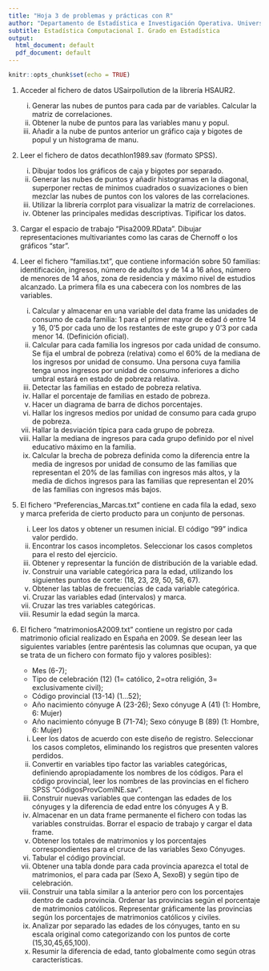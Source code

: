 ```yaml
---
title: "Hoja 3 de problemas y prácticas con R"
author: "Departamento de Estadística e Investigación Operativa. Universidad de Sevilla"
subtitle: Estadística Computacional I. Grado en Estadística
output:
  html_document: default
  pdf_document: default
---
```


```r
knitr::opts_chunk$set(echo = TRUE)
```


1. Acceder al fichero de datos USairpollution de la librería HSAUR2. 
    i)	Generar las nubes de puntos para cada par de variables. Calcular la matriz de correlaciones.
    ii)	Obtener la nube de puntos para las variables manu y popul.
    iii)	Añadir a la nube de puntos anterior un gráfico caja y bigotes de popul y un histograma de manu.


2. Leer el fichero de datos decathlon1989.sav (formato SPSS).
    i)	Dibujar todos los gráficos de caja y bigotes por separado.
    ii)	Generar las nubes de puntos y añadir histogramas en la diagonal, superponer rectas de minimos cuadrados o suavizaciones o bien mezclar las nubes de puntos con los valores de las correlaciones.
    iii)	Utilizar la librería corrplot para visualizar la matriz de correlaciones.
    iv)	Obtener las principales medidas descriptivas. Tipificar los datos.
 


3. Cargar el espacio de trabajo "Pisa2009.RData". Dibujar representaciones multivariantes como las caras de Chernoff o los gráficos "star".


4. Leer el fichero "familias.txt", que contiene información sobre 50 familias: identificación, ingresos, número de adultos y de 14 a 16 años, número de menores de 14 años, zona de residencia y máximo nivel de estudios alcanzado. La primera fila es una cabecera con los nombres de las variables.
    i)	Calcular y almacenar en una variable del data frame las unidades de consumo de cada familia: 1 para el primer mayor de edad ó entre 14 y 16, 0’5 por cada uno de los restantes de este grupo y 0’3 por cada menor 14. (Definición oficial).
    ii)	Calcular para cada familia los ingresos por cada unidad de consumo.
    Se fija el umbral de pobreza (relativa) como el 60% de la mediana de los ingresos por unidad de consumo. Una persona cuya familia tenga unos ingresos por unidad de consumo inferiores a dicho umbral estará en estado de pobreza relativa.
    iii)	Detectar las familias en estado de pobreza relativa. 
    iv)	Hallar el porcentaje de familias en estado de pobreza. 
    v)	Hacer un diagrama de barra de dichos porcentajes.
    vi)	Hallar los ingresos medios por unidad de consumo para cada grupo de pobreza.
    vii)	Hallar la desviación típica para cada grupo de pobreza.
    viii)	Hallar la mediana de ingresos para cada grupo definido por el nivel educativo máximo en la familia. 
    ix)	 Calcular la brecha de pobreza definida como la diferencia entre la media de ingresos por unidad de consumo de las familias que representan el 20% de las familias con ingresos más altos, y la media de dichos ingresos para las familias que representan el 20% de las familias con ingresos más bajos. 



5. El fichero "Preferencias_Marcas.txt" contiene en cada fila la edad, sexo y marca preferida de cierto producto para un conjunto de personas.
    i)	Leer los datos y obtener un resumen inicial. El código "99" indica valor perdido.
    ii)	Encontrar los casos incompletos. Seleccionar los casos completos para el resto del ejercicio.
    iii)	Obtener y representar la función de distribución de la variable edad.
    iv)	Construir una variable categórica para la edad, utilizando los siguientes puntos de corte: (18, 23, 29, 50, 58, 67).
    v)	Obtener las tablas de frecuencias de cada variable categórica.
    vi)	Cruzar las variables edad (intervalos) y marca. 
    vii)	Cruzar las tres variables categóricas.
    viii)	Resumir la edad según la marca.


6. El fichero "matrimoniosA2009.txt" contiene un registro por cada matrimonio oficial realizado en España en 2009. Se desean leer las siguientes variables (entre paréntesis las columnas que ocupan, ya que se trata de un fichero con formato fijo y valores posibles):

    - Mes (6-7); 
    - Tipo de celebración (12) (1= católico, 2=otra religión, 3= exclusivamente civil);
    - Código provincial (13-14) (1…52);
    - Año nacimiento cónyuge A (23-26); Sexo cónyuge A (41) (1: Hombre, 6: Mujer)
    - Año nacimiento cónyuge B (71-74); Sexo cónyuge B (89) (1: Hombre, 6: Mujer)


    i)	Leer los datos de acuerdo con este diseño de registro. Seleccionar los casos completos, eliminando los registros que presenten valores perdidos.
    ii)	Convertir en variables tipo factor las variables categóricas, definiendo apropiadamente los nombres de los códigos. Para el código provincial, leer los nombres de las provincias en el fichero SPSS "CódigosProvComINE.sav".
    iii)	Construir nuevas variables que contengan las edades de los cónyuges y la diferencia de edad entre los cónyuges A y B.
    iv)	Almacenar en un data frame permanente el fichero con todas las variables construidas. Borrar el espacio de trabajo y cargar el data frame.
    v)	Obtener los totales de matrimonios y los porcentajes correspondientes para el cruce de las variables Sexo Cónyuges.
    vi)	Tabular el código provincial.
    vii)	Obtener una tabla donde para cada provincia aparezca el total de matrimonios, el para cada par (Sexo A, SexoB) y según tipo de celebración.
    viii)	Construir una tabla similar a la anterior pero con los porcentajes dentro de cada provincia. Ordenar las provincias según el porcentaje de matrimonios católicos. Representar gráficamente las provincias según los porcentajes de matrimonios católicos y civiles.
    ix)	 Analizar por separado las edades de los cónyuges, tanto en su escala original como categorizando con los puntos de corte (15,30,45,65,100).
    x)	Resumir la diferencia de edad, tanto globalmente como según otras características.





